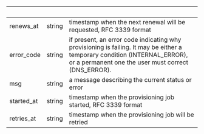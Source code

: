 | &nbsp;     | &nbsp; | &nbsp;                                                                                                                                                                           |
| ---------- | ------ | -------------------------------------------------------------------------------------------------------------------------------------------------------------------------------- |
| renews_at  | string | timestamp when the next renewal will be requested, RFC 3339 format                                                                                                               |
| error_code | string | if present, an error code indicating why provisioning is failing. It may be either a temporary condition (INTERNAL_ERROR), or a permanent one the user must correct (DNS_ERROR). |
| msg        | string | a message describing the current status or error                                                                                                                                 |
| started_at | string | timestamp when the provisioning job started, RFC 3339 format                                                                                                                     |
| retries_at | string | timestamp when the provisioning job will be retried                                                                                                                              |
